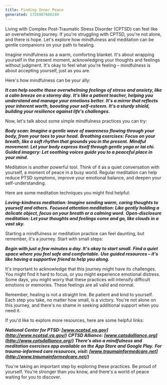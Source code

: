 ```yaml
---
title: Finding Inner Peace
generated: 1726987606249
---
```


Living with Complex Post-Traumatic Stress Disorder (CPTSD) can feel like an overwhelming journey. If you're struggling with CPTSD, you're not alone, and there is hope. Let's explore how mindfulness and meditation can be gentle companions on your path to healing.

Imagine mindfulness as a warm, comforting blanket. It's about wrapping yourself in the present moment, acknowledging your thoughts and feelings without judgment. It's okay to feel what you're feeling – mindfulness is about accepting yourself, just as you are.

Here's how mindfulness can be your ally:

**_It can help soothe those overwhelming feelings of stress and anxiety, like a calm breeze on a stormy day._**
**_It's like a patient teacher, helping you understand and manage your emotions better._**
**_It's a mirror that reflects your inherent worth, boosting your self-esteem._**
**_It's a sturdy shield, building your resilience against life's challenges._**

Now, let's talk about some simple mindfulness practices you can try:

**_Body scan: Imagine a gentle wave of awareness flowing through your body, from your toes to your head._**
**_Breathing exercises: Focus on your breath, like a soft rhythm that grounds you in the present._**
**_Mindful movement: Let your body express itself through gentle yoga or tai chi._**
**_Guided imagery: Let soothing voices guide you to a peaceful place in your mind._**

Meditation is another powerful tool. Think of it as a quiet conversation with yourself, a moment of peace in a busy world. Regular meditation can help reduce PTSD symptoms, improve your emotional balance, and deepen your self-understanding.

Here are some meditation techniques you might find helpful:

**_Loving-kindness meditation: Imagine sending warm, caring thoughts to yourself and others._**
**_Focused attention meditation: Like gently holding a delicate object, focus on your breath or a calming word._**
**_Open-disclosure meditation: Let your thoughts and feelings come and go, like clouds in a vast sky._**

Starting a mindfulness or meditation practice can feel daunting, but remember, it's a journey. Start with small steps:

**_Begin with just a few minutes a day. It's okay to start small._**
**_Find a quiet space where you feel safe and comfortable._**
**_Use guided resources – it's like having a supportive friend to help you along._**

It's important to acknowledge that this journey might have its challenges. You might find it hard to focus, or you might experience emotional distress. Some days, you might worry that these practices will intensify difficult emotions or memories. These feelings are all valid and normal.

Remember, healing is not a straight line. Be patient and kind to yourself. Each step you take, no matter how small, is a victory. You're not alone on this journey, and there's no shame in seeking additional support when you need it.

If you'd like to explore more resources, here are some helpful links:

**_National Center for PTSD: [www.ncptsd.va.gov](http://www.ncptsd.va.gov/)_**
**_CPTSD Alliance: [www.cptsdalliance.org](http://www.cptsdalliance.org/)_**
**_There's also a mindfulness and meditation exercises app available on the App Store and Google Play._**
**_For trauma-informed care resources, visit: [www.traumainformedcare.net](http://www.traumainformedcare.net/)_**

You're taking an important step by exploring these practices. Be proud of yourself. You're stronger than you know, and there's a world of peace waiting for you to discover.
